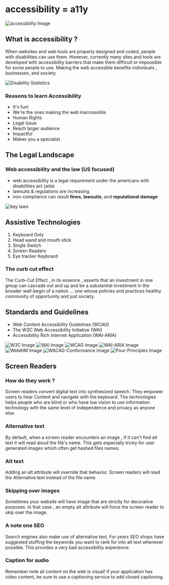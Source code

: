 # accessibility = a11y

![accessibility Image](images/accessibility.png)

## What is accessibility ?

When websites and web tools are properly designed and coded, people with disabilities can use them. However, currently many sites and tools are developed with accessibility barriers that make them difficult or impossible for some people to use. Making the web accessible benefits individuals , businesses, and society.

![Disability Statistics](images/disability_statistics.png)

### Reasons to learn Accessibility

- It's fun!
- We're the ones making the web inaccessible
- Human Rights
- Legal Issue
- Reach larger audience
- Impactful
- Makes you a specialist

## The Legal Landscape

### Web accessibility and the law (US focused)

- web accessibility is a legal requirement under the americans with disabilities act (ada)
- lawsuits & regulations are increasing
- non-compliance can result **fines**, **lawsuits**, and **reputational damage**

![key laws](images/laws.png)

## Assistive Technologies

1. Keyboard Only
2. Head wand and mouth stick
3. Single Switch
4. Screen Readers
5. Eye tracker Keyboard

### The curb cut effect

The Curb-Cut Effect , in its essence , asserts that an investment in one group can cascade out and up
and be a substantial investment in the broader well-begin of a nation ...
one whose policies and practices healthy community of opportunity and just society.

## Standards and Guidelines

- Web Content Accessibility Guidelines (WCAG)
- The W3C Web Accessibility Initiative (WAI)
- Accessibility Rich Internet Application (WAI-ARIA)

![W3C Image](images/W3C.png)
![WAI Image](images/WAI.png)
![WCAG Image](images/WCAG.png)
![WAI-ARIA Image](images/WAI-ARIA.png)
![WebAIM Image](images/WebAIM.png)
![WACAG-Conformance Image](images/WACAG-Conformance.png)
![Pour-Principles Image](images/Pour-Principles.png)

## Screen Readers

### How do they work ?

Screen readers convert digital text into synthesized speech. They empower users to hear Content
and navigate with the keyboard. The technologies helps people who are blind or who have low vision to use
information technology with the same level of independence and privacy as anyone else.

### Alternative text

By default, when a screen reader encounters an image , if it can't find alt text it will read aloud the file's name.
This gets especially tricky for user generated images which often get hashed files names.

### Alt text

Adding an alt attribute will override that behavior. Screen readers will read the Alternative
text instead of the file name.

### Skipping over images

Sometimes your website will have image that are strictly for decorative purposes. In that case , an empty alt attribute will force the screen reader to skip over the image.

### A note one SEO

Search engines also make use of alternative text, For years SEO shops have suggested stuffing the keywords you want to rank for into alt text 
whenever possible. This provides a very bad accessibility experience.

### Caption for audio
Remember note all content on the web is visual! if your application has video content, be sure to use a captioning service to add closed captioning.